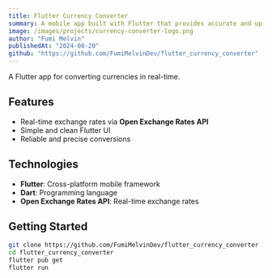 ```yaml
---
title: Flutter Currency Converter
summary: A mobile app built with Flutter that provides accurate and up-to-date currency conversion. By fetching real-time exchange rates from the Open Exchange Rates API, it ensures reliability and precision for travelers, businesses, and anyone dealing with multiple currencies daily.
image: /images/projects/currency-converter-logo.png
author: "Fumi Melvin"
publishedAt: "2024-08-20"
github: "https://github.com/FumiMelvinDev/flutter_currency_converter"
---
```


A Flutter app for converting currencies in real-time.

## Features

- Real-time exchange rates via **Open Exchange Rates API**
- Simple and clean Flutter UI
- Reliable and precise conversions

## Technologies

- **Flutter**: Cross-platform mobile framework
- **Dart**: Programming language
- **Open Exchange Rates API**: Real-time exchange rates

## Getting Started

```bash
git clone https://github.com/FumiMelvinDev/flutter_currency_converter
cd flutter_currency_converter
flutter pub get
flutter run
```
